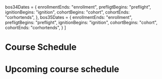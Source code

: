 
  bos34Dates = {
    enrollmentEnds: "enrollment",
    prefligtBegins: "preflight",
    ignitionBegins: "ignition",
    cohortBegins: "cohort",
    cohortEnds: "corhortends",
  },
    bos35Dates = {
    enrollmentEnds: "enrollment",
    prefligtBegins: "preflight",
    ignitionBegins: "ignition",
    cohortBegins: "cohort",
    cohortEnds: "corhortends",
  }
]

<Meta title="Course Schedule" />

# Course Schedule
 
<Canvas>
  <Story name="Course Schedule">
    <h1 className="text-center">Upcoming course schedule</h1>
    <CourseScheduleList dates={dates} />
  </Story>
</Canvas>